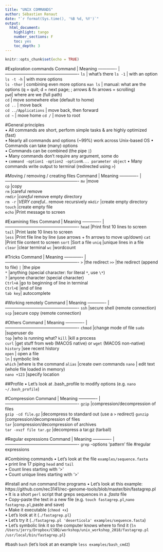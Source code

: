 ```yaml
---
title: "UNIX COMMANDS"
author: Sébastien Renaut
date: "`r format(Sys.time(), '%B %d, %Y')`"
output: 
  html_document:
    highlight: tango
    number_sections: F
    toc: yes
    toc_depth: 3
---
```


```r
knitr::opts_chunk$set(echo = TRUE)
```

#Exploration commands
Command | Meaning
------------- | ----------------------------------------------------
`ls` | what's there
`ls -1` | with an option 
`ls -t -h` | with more options  
`ls -thor` | combining even more options
`man ls` | manual: what are the options (q = quit; d = next page; ; arrows & fn arrows = scrolling)  
`pwd`| where are we (full path)  
`cd` | move somewhere else (default to home)   
`cd ..` | move back  
`cd ../Applications` | move back, then forward  
`cd ~ ` | move home 
`cd /` | move to root    

#General principles  
• All commands are short, perform simple tasks & are highly optimized (fast)  
• Nearly all commands and options (~99%) work across Unix-based OS
• Commands can take (many) options  
• Commands can be combined (the pipe `|`)  
• Many commands don't require any argument, some do  
• `command -option1 -option2 -optionN... parameter object`
• Many commands write output to terminal (redirected using `>`)

#Moving / removing / creating files
Command | Meaning
------------- | ----------------------------------------------------
`mv` |move  
`cp` |copy  
`rm` |careful remove  
`rmdir` |*careful* remove empty directory  
`rm -r` |*VERY careful*.. remove recursively
`mkdir` |create empty directory 
`touch` |create empty file  
`echo` |Print message to screen 

#Examining files
Command | Meaning
------------- | ----------------------------------------------------
`head` |Print first 10 lines to screen  
`tail` |Print laste 10 lines to screen    
`less` |Print file line by line (use arrows + fn arrows to move up/down)
`cat` |Print file content to screen 
`sort` |Sort a file
`uniq` |unique lines in a file  
`clear` |clear terminal
`wc` |wordcount  

#Tricks
Command | Meaning
------------- | ----------------------------------------------------
`>` |the redirect
`>>` |the redirect (append to file)
`|` |the pipe   
`*` |anything (special character: for literal `*`, use `\*`)  
`?` |anyone character (special character)  
`Ctrl+A` |go to beginning of line in terminal    
`Ctrl+E` |end of line    
`tab key`| autocomplete

#Working remotely
Command | Meaning
------------- | ----------------------------------------------------
`ssh` |secure shell (remote connection)  
`scp`  |secure copy (remote connection)  

#Others
Command | Meaning
------------- | ----------------------------------------------------
`chmod` |change mode of file
`sudo` |superuser do  
`top` |who is running what?
`kill` |kill a process   
`curl` |get stuff from web (MACOS native) or `wget` (MACOS non-native)  
`history` |see recent history     
`open` | open a file   
`ln` | symbolic link  
`which` |where is the command
`alias` |create own commands 
`nano` | edit text (whole file loaded in memory)      
`nano +123` |specify location  

##Profile
• Let's look at .bash_profile to modify options (e.g. `nano ~/.bash_profile`)

#Compression
Command | Meaning
------------- | ----------------------------------------------------
`gzip`  |compression/decompression of files  
`gzip -cd file.gz`  |decompress to standard out (use a `>` redirect) 
`gunzip`  |compression/decompression of files  
`tar`  |compression/decompression of archives  
`tar -xvzf file tar.gz` |decompress a tar.gz (tarball)  

#Regular expressions
Command | Meaning
------------- | ----------------------------------------------------
`grep` -options 'pattern' file #regular expressions  

#Combining commands
• Let's look at the file `examples/sequence.fasta`  
• print line 17 piping `head` and `tail`  
• Count lines starting with '>'  
• Count unique lines starting with '>'  

#Install and run command line programs
• Let's look at this example:   https://github.com/rec3141/rec-genome-tools/blob/master/bin/fastagrep.pl  
• It is a short `perl` script that greps sequences in a *.fasta* file  
• Copy-paste the text in a new file (e.g. `touch fastagrep.pl`,`nano fastagrep.pl`,paste and save)   
• Make it executable (`chmod +x`)    
• Let's look at it (`./fastagrep.pl`)  
• Let's try it (`./fastagrep.pl 'deserticola' examples/sequence.fasta`)  
• Let's symbolic link it so the computer knows where to find it (` ln /Users/jerry/Dropbox/CSBQ/workshop/unix_workshop_2018/fastagrep.pl /usr/local/bin/fastagrep.pl`)  
  
#bash
`bash`  (let's look at an example `less examples/bash_cmd2`)



